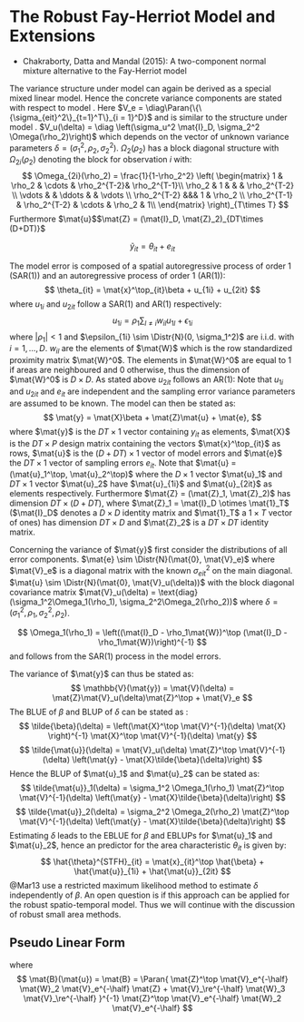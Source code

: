 # The Robust Fay-Herriot Model and Extensions

- Chakraborty, Datta and Mandal (2015): A two-component normal mixture alternative to the Fay-Herriot model

The variance structure under model \eq{eq:tfh} can again
be derived as a special mixed linear model. Hence the concrete variance
components are stated with respect to model \eq{eq:lmm}. Here $V_e = 
\diag\Paran{\{\{\sigma_{eit}^2\}_{t=1}^T\}_{i = 1}^D}$ and is similar to the 
structure under model \eq{eq:fh}. $V_u(\delta) = \diag \left(\sigma_u^2 \mat{I}_D, 
\sigma_2^2 \Omega(\rho_2)\right)$ which depends on the vector of unknown variance 
parameters $\delta = (\sigma_1^2, \rho_2, \sigma_2^2)$. $\Omega_2(\rho_2)$ has a
block diagonal structure with $\Omega_{2i}(\rho_2)$ denoting the block for
observation $i$ with:
  $$
    \Omega_{2i}(\rho_2) = \frac{1}{1-\rho_2^2}
    \left(
      \begin{matrix}
      1 & \rho_2 & \cdots & \rho_2^{T-2}& \rho_2^{T-1}\\
      \rho_2 & 1 & & & \rho_2^{T-2} \\
      \vdots & & \ddots & & \vdots \\
      \rho_2^{T-2} &&& 1 & \rho_2 \\
      \rho_2^{T-1} & \rho_2^{T-2} & \cdots & \rho_2 & 1\\
      \end{matrix}
      \right)_{T\times T}
  $$
Furthermore $\mat{u}$$\mat{Z} = (\mat{I}_D, \mat{Z}_2)_{DT\times (D+DT)}$




$$
\tilde{y}_{it} = \theta_{it} + e_{it}
$$

 The
model error is composed of a spatial autoregressive process of order 1 (SAR(1))
and an autoregressive process of order 1 (AR(1)):
$$
\theta_{it} = \mat{x}^\top_{it}\beta + u_{1i} + u_{2it}
$$
where $u_{1i}$ and $u_{2it}$ follow a SAR(1) and AR(1) respectively:
$$
u_{1i} = \rho_1 \sum_{l\neq i}w_{il} u_{1l} + \epsilon_{1i}
$$
where $|\rho_1| < 1$ and $\epsilon_{1i} \sim \Distr{N}(0, \sigma_1^2)$ are
i.i.d. with $i = 1,\dots, D$. $w_{il}$ are the elements of $\mat{W}$ which is the
row standardized proximity matrix $\mat{W}^0$. The elements in $\mat{W}^0$ are equal to 1 if
areas are neighboured and 0 otherwise, thus the dimension of $\mat{W}^0$ is $D \times D$. As stated above $u_{2it}$ follows an
AR(1):
 Note that $u_{1i}$ and
$u_{2it}$ and $e_{it}$ are independent and the sampling error variance
parameters are assumed to be known. The model can then be stated as:
$$
\mat{y} = \mat{X}\beta + \mat{Z}\mat{u} + \mat{e},
$$
where $\mat{y}$ is the $DT\times 1$ vector containing $y_{it}$ as elements,
$\mat{X}$ is the $DT \times P$ design matrix containing the vectors
$\mat{x}^\top_{it}$ as rows, $\mat{u}$ is the $(D + DT) \times 1$ vector of model
errors and $\mat{e}$ the $DT \times 1$ vector of sampling errors $e_{it}$.
Note that $\mat{u} = (\mat{u}_1^\top, \mat{u}_2^\top)$ where the $D\times 1$ vector $\mat{u}_1$
and $DT \times 1$ vector $\mat{u}_2$ have $\mat{u}_{1i}$ and $\mat{u}_{2it}$ as elements
respectively. Furthermore $\mat{Z} = (\mat{Z}_1, \mat{Z}_2)$ has
dimension $DT \times (D+DT)$, where $\mat{Z}_1 = \mat{I}_D \otimes
\mat{1}_T$ ($\mat{I}_D$ denotes a $D\times D$ identity matrix and
$\mat{1}_T$ a $1 \times T$ vector of ones) has dimension $DT \times D$ and
$\mat{Z}_2$ is a $DT \times DT$ identity matrix.

Concerning the variance of $\mat{y}$ first consider the distributions of all
error components. $\mat{e} \sim \Distr{N}(\mat{0}, \mat{V}_e)$ where
$\mat{V}_e$ is a diagonal matrix with the known $\sigma^2_{eit}$ on the main
diagonal. $\mat{u} \sim \Distr{N}(\mat{0}, \mat{V}_u(\delta))$ with
the block diagonal covariance matrix $\mat{V}_u(\delta) =
\text{diag}(\sigma_1^2\Omega_1(\rho_1), \sigma_2^2\Omega_2(\rho_2))$ where
$\delta = (\sigma_1^2, \rho_1, \sigma_2^2, \rho_2)$.

$$
\Omega_1(\rho_1) = \left((\mat{I}_D - \rho_1\mat{W})^\top (\mat{I}_D - \rho_1\mat{W})\right)^{-1}
$$
and follows from the SAR(1) process in the model errors. 


The variance of $\mat{y}$ can thus be stated as:
$$
\mathbb{V}(\mat{y}) = \mat{V}(\delta) = \mat{Z}\mat{V}_u(\delta)\mat{Z}^\top + \mat{V}_e
$$
The BLUE of $\beta$ and BLUP of $\delta$ can be stated as \citep[see][]{Hen75}:
$$
\tilde{\beta}(\delta) = \left(\mat{X}^\top \mat{V}^{-1}(\delta) \mat{X} \right)^{-1} \mat{X}^\top \mat{V}^{-1}(\delta) \mat{y}
$$
$$
\tilde{\mat{u}}(\delta) = \mat{V}_u(\delta) \mat{Z}^\top \mat{V}^{-1}(\delta) \left(\mat{y} - \mat{X}\tilde{\beta}(\delta)\right)
$$
Hence the BLUP of $\mat{u}_1$ and $\mat{u}_2$ can be stated as:
$$
\tilde{\mat{u}}_1(\delta) = \sigma_1^2 \Omega_1(\rho_1) \mat{Z}^\top \mat{V}^{-1}(\delta) \left(\mat{y} - \mat{X}\tilde{\beta}(\delta)\right)
$$
$$
\tilde{\mat{u}}_2(\delta) = \sigma_2^2 \Omega_2(\rho_2) \mat{Z}^\top \mat{V}^{-1}(\delta) \left(\mat{y} - \mat{X}\tilde{\beta}(\delta)\right)
$$
Estimating $\delta$ leads to the EBLUE for $\beta$ and EBLUPs for $\mat{u}_1$ and
$\mat{u}_2$, hence an predictor for the area characteristic $\theta_{it}$ is given by:
$$
\hat{\theta}^{STFH}_{it} = \mat{x}_{it}^\top \hat{\beta} + \hat{\mat{u}}_{1i} + \hat{\mat{u}}_{2it}
$$
@Mar13 use a restricted maximum likelihood method to estimate $\delta$
  independently of $\beta$. An open question is if this approach can be applied
  for the robust spatio-temporal model. Thus we will continue with the
  discussion of robust small area methods.

## Pseudo Linear Form

\empty{
\begin{align*}
\mat{u} & = \mat{B}\Paran{\mat{I} - \mat{X}\mat{A}} \mat{y} \\
        & = \mat{B}\Paran{\mat{y} - \mat{X}\beta}
\end{align*}
}

\empty{
\begin{align*}
\mat{Z}^\top \mat{V}_e^{-\half} \psi \Paran{\mat{V}_e^{-\half} 
  \Paran{\mat{y}-\mat{X}\beta - \mat{Z} \mat{\re}}} 
  - \mat{V}_\re^{-\half} \psi\Paran{\mat{V}_\re^{-\half}\mat{\re}} & = 0 \\
%
\underbrace{\mat{Z}^\top \mat{V}_e^{-\half} \mat{W}_2 \mat{V}_e^{-\half}}_{\mat{W}^*_2}
  \Paran{\mat{y}-\mat{X}\beta - \mat{Z} \mat{\re}} 
  - \underbrace{\mat{V}_\re^{-\half} \mat{W}_3 \mat{V}_\re^{-\half}}_{\mat{W}_3^*} \mat{\re} & = 0
%  
\end{align*}
}

\empty{
\begin{align*}
\mat{W}_2^* \Paran{\mat{y}-\mat{X}\beta - \mat{Z} \mat{\re}} & = 
  \mat{W}_3^*\mat{\re} \\
%
\mat{W}_2^* \Paran{\mat{y}-\mat{X}\beta} & = 
  \Paran{\mat{W}_2^*\mat{Z} + \mat{W}_3^*} \mat{\re} \\
%
\underbrace{\Paran{\mat{W}_2^*\mat{Z} + \mat{W}_3^*}^{-1} \mat{W}_2^*}_{\mat{B}} 
  \Paran{\mat{y}-\mat{X}\beta} & = \mat{\re}
\end{align*}
}

where 
$$
\mat{B}(\mat{u}) = \mat{B} = 
  \Paran{
    \mat{Z}^\top \mat{V}_e^{-\half} \mat{W}_2 \mat{V}_e^{-\half} \mat{Z}
    + \mat{V}_\re^{-\half} \mat{W}_3 \mat{V}_\re^{-\half}
  }^{-1} \mat{Z}^\top \mat{V}_e^{-\half} \mat{W}_2 \mat{V}_e^{-\half}
$$
